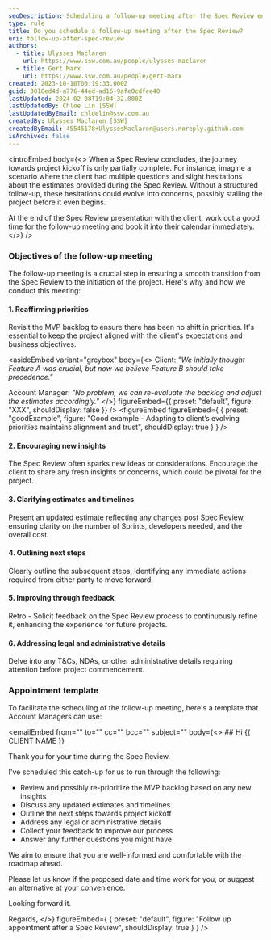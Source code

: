 ```yaml
---
seoDescription: Scheduling a follow-up meeting after the Spec Review ensures alignment and smooth project kickoff.
type: rule
title: Do you schedule a follow-up meeting after the Spec Review?
uri: follow-up-after-spec-review
authors:
  - title: Ulysses Maclaren
    url: https://www.ssw.com.au/people/ulysses-maclaren
  - title: Gert Marx
    url: https://www.ssw.com.au/people/gert-marx
created: 2023-10-10T00:19:33.000Z
guid: 3018ed4d-a776-44ed-ad16-9afe0cdfee40
lastUpdated: 2024-02-08T19:04:32.000Z
lastUpdatedBy: Chloe Lin [SSW]
lastUpdatedByEmail: chloelin@ssw.com.au
createdBy: Ulysses Maclaren [SSW]
createdByEmail: 45545178+UlyssesMaclaren@users.noreply.github.com
isArchived: false
---
```


<introEmbed
  body={<>
When a Spec Review concludes, the journey towards project kickoff is only partially complete. For instance, imagine a scenario where the client had multiple questions and slight hesitations about the estimates provided during the Spec Review. Without a structured follow-up, these hesitations could evolve into concerns, possibly stalling the project before it even begins.

At the end of the Spec Review presentation with the client, work out a good time for the follow-up meeting and book it into their calendar immediately.
  </>}
/>
### Objectives of the follow-up meeting

The follow-up meeting is a crucial step in ensuring a smooth transition from the Spec Review to the initiation of the project. Here's why and how we conduct this meeting:

#### 1. Reaffirming priorities

Revisit the MVP backlog to ensure there has been no shift in priorities. It's essential to keep the project aligned with the client's expectations and business objectives.


<asideEmbed
  variant="greybox"
  body={<>
    Client: _"We initially thought Feature A was crucial, but now we believe Feature B should take precedence."_

Account Manager: _"No problem, we can re-evaluate the backlog and adjust the estimates accordingly."_
  </>}
  figureEmbed={{
    preset: "default",
    figure: "XXX",
    shouldDisplay: false
  }}
/>
<figureEmbed figureEmbed={ {
  preset: "goodExample",
  figure: "Good example - Adapting to client’s evolving priorities maintains alignment and trust",
  shouldDisplay: true
} } />


#### 2. Encouraging new insights

The Spec Review often sparks new ideas or considerations. Encourage the client to share any fresh insights or concerns, which could be pivotal for the project.

#### 3. Clarifying estimates and timelines

Present an updated estimate reflecting any changes post Spec Review, ensuring clarity on the number of Sprints, developers needed, and the overall cost.

#### 4. Outlining next steps

Clearly outline the subsequent steps, identifying any immediate actions required from either party to move forward.

#### 5. Improving through feedback

Retro - Solicit feedback on the Spec Review process to continuously refine it, enhancing the experience for future projects.

#### 6. Addressing legal and administrative details

Delve into any T&Cs, NDAs, or other administrative details requiring attention before project commencement.

### Appointment template

To facilitate the scheduling of the follow-up meeting, here's a template that Account Managers can use:

<emailEmbed
  from=""
  to=""
  cc=""
  bcc=""
  subject=""
  body={<>
    ## Hi &#123;&#123; CLIENT NAME &#125;&#125;

Thank you for your time during the Spec Review.

I've scheduled this catch-up for us to run through the following:

* Review and possibly re-prioritize the MVP backlog based on any new insights
* Discuss any updated estimates and timelines
* Outline the next steps towards project kickoff
* Address any legal or administrative details
* Collect your feedback to improve our process
* Answer any further questions you might have

We aim to ensure that you are well-informed and comfortable with the roadmap ahead.

Please let us know if the proposed date and time work for you, or suggest an alternative at your convenience.

Looking forward it.

Regards,
  </>}
  figureEmbed={ {
    preset: "default",
    figure: "Follow up appointment after a Spec Review",
    shouldDisplay: true
  } }
/>
